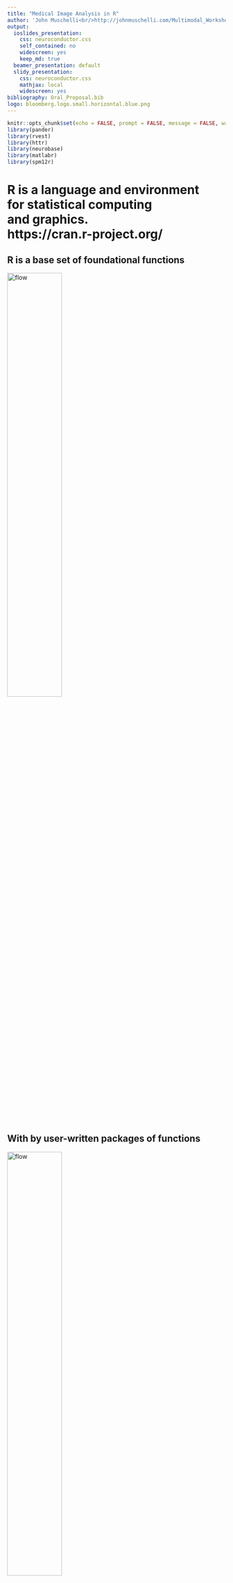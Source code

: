 ```yaml
---
title: "Medical Image Analysis in R"
author: 'John Muschelli<br/>http://johnmuschelli.com/Multimodal_Workshop.html<br/> Johns Hopkins Bloomberg School of Public Health'
output:
  ioslides_presentation:
    css: neuroconductor.css
    self_contained: no
    widescreen: yes
    keep_md: true
  beamer_presentation: default
  slidy_presentation:
    css: neuroconductor.css
    mathjax: local
    widescreen: yes
bibliography: Oral_Proposal.bib
logo: bloomberg.logo.small.horizontal.blue.png
---
```

<style type="text/css">
article {
  font-size: 30pt;
}
</style>



```r
knitr::opts_chunk$set(echo = FALSE, prompt = FALSE, message = FALSE, warning = FALSE, comment = "", results = 'hide')
library(pander)
library(rvest)
library(httr)
library(neurobase)
library(matlabr)
library(spm12r)
```

# R is a language and environment <br>for **statistical** computing <br>and graphics. <br> https://cran.r-project.org/

## R is a base set of foundational functions {.centered}

<img src="figures/r_no_packages.png" style="width:50%; margin: auto;" alt="flow"> 

## With by user-written packages of functions {.centered}

<img src="figures/r_with_packages.png" style="width:50%; margin: auto;" alt="flow"> 


## Benefits of R

- Free, open-source
- Cross-platform
- Over 11000 packages
- Taught by stat/biostat departments
- Packaging system is good (well-documented, tested, relatively-understandable)
- RStudio - company and software


# Everything that exists is an object.<br> Everything that happens is a function call.<br> [@chambers2014object]

## For example:

```r
library(neurobase) # similar to import lib
img = readnii("/path/to/image.nii.gz")
```

```r
library(neurobase)
library(fslr)
img = readrpi("anat.nii.gz", verbose = FALSE)
```


## Plotting orthographic

```r
ortho2(img)
```



----
<div class="container"> 
<div id="left_col2"> 
  <h2>Workflow for an Analysis</h2>
<div style='font-size: 32pt;'>

- bash <img src="figures/Bash-new-600x600.png" style="width:20%; display: inline; margin: auto;" alt="flow"> 
- FSL <img src="figures/FSL.png" style="width:20%; display: inline; margin: auto;" alt="flow"> 
- ANTs <img src="figures/ants.png" style="width:20%; display: inline; margin: auto;" alt="flow"> 
- MRIcroGL <img src="figures/mricrogl.png" style="width:20%; display: inline; margin: auto;" alt="flow"> 
- OsiriX <img src="figures/OsiriX.png" style="width:20%; display: inline; margin: auto;" alt="flow"> 
- SPM 12 <img src="figures/spm12.png" style="width:20%; display: inline; margin: auto;" alt="flow"> 

</div>
  </div>    
  <div id="right_col2">
<img src="figures/workflow_edited_nonR.png" style="width:70%; display: block; margin: auto;" alt="flow">
  </div>
</div>


----
<div class="container"> 
<div id="left_col2"> 
  <h2>Workflow for an Analysis</h2>
<div style='font-size: 32pt;'>
  
Multiple pieces of software used

  - all different syntax
</div>
  </div>    
  <div id="right_col2">
<img src="figures/workflow_edited_nonR.png" style="width:70%; display: block; margin: auto;" alt="flow">
  </div>
</div>


## It's typical to have lots of software choices

<img src="figures/carp_2012_figure_full.jpg" style="width:550px; display: block; margin: auto;" alt="flow">

<!-- ![](figures/carp_2012_figure_full.jpg) -->

Carp, Joshua. "The secret lives of experiments: methods reporting in the fMRI literature." Neuroimage 63.1 (2012): 289-300.

----
<div class="container"> 
<div id="left_col2"> 
  <h2>My Goal: </h2>
<div style='font-size: 24pt;'>
  
Lower the bar to entry 

- all R code
    - pipeline tool
    - "native" R code

Complete pipeline
  
  - preprocessing and analysis
</div>
  </div>    
  <div id="right_col2">
<img src="figures/workflow_edited_R.png" style="width:70%; display: block; margin: auto;" alt="flow">
  </div>
</div>



## What did R have?
<img src="figures/grandma_meme.jpg" style="width:65%; display: block; margin: auto;" alt="flow">
  <p style='font-size: 12pt;'> [https://imgflip.com/memegenerator/Grandma-Finds-The-Internet](https://imgflip.com/memegenerator/Grandma-Finds-The-Internet)
  </p>  


## What did R have?

  <img src="figures/imaging_task_view.png" style="width:100%; display: inline; margin: auto;" alt="flow">
  

## Bioinformatics Repository: Bioconductor<br> <img src="figures/biocview.png" style="width:100%; display: inline; margin: auto;" alt="flow"> 

## Bioinformatics Repository: Bioconductor<br> <img src="figures/bioconductor.png" style="width:65%; display: inline; margin: auto;" alt="flow"> 

- centralized bioinformatics/genomics packages
- large community/number of packages (> 1300)
- published tutorials and workflows 
- additional requirements to CRAN (e.g. packages need vignettes)


## Bioinformatics Repository: Bioconductor<br> <img src="figures/bioconductor.png" style="width:65%; display: inline; margin: auto;" alt="flow"> 

- team of developers/maintainers
- multiple grants of support 

## Python Framework: NiPy <img src="figures/nipype.png" style="width:80%; display: inline; margin: auto;" alt="flow">

- integrates multiple neuroimaging software
- standardizes the syntax
- provides workflows
- allows the user to take advantage of all of Python
    - pandas, scikit-learn, Jupyter notebooks

```r
url = httr:::GET("https://neuroconductor.org/list-packages/all")
cr = content(url)
tab = html_table(cr)[[1]]
nr = nrow(tab)
```


# <img src="figures/neuroconductor_brain_type_bbg.png" style="width:80%; display: inline; margin: auto;" alt="flow"><br> An R Platform for <br> Medical Imaging Analysis



## What is Neuroconductor?

1.  A community of developers and users of R packages for imaging
2.  A website [https://neuroconductor.org/](https://neuroconductor.org/).
    - with tutorials and help
3.  A team helping developers and users (John, Adi Gherman, Ciprian Crainiceanu, Brian Caffo)
4.  A centralized repository of maintained packages


## Goal: Centralize the packages (currently `r nr`)

  <img src="figures/neuroc_list_packages.png" style="width:100%; display: inline; margin: auto;" alt="flow">


----
<div class="container"> 
<div id="left_col2"> 
<h2>Neuroconductor Goal: </h2>

<div style='font-size: 28pt;'>

Detailed **tutorials** on how to actually perform an analysis  

</br>

- [http://johnmuschelli.com/neuroc](http://johnmuschelli.com/neuroc/)  

</div> 
</div>    
<div id="right_col2">
<img src="figures/cat_analysis.gif" style="width:80%; display: block; margin: auto;">
<p style='font-size: 10pt;'> From [http://i.imgur.com/0Y1xISa.gifv](http://i.imgur.com/0Y1xISa.gifv).
</p>
</div>
</div>


# Solution: Build a Bioconductor-like Solution using Current Tools

## Git and GitHub

- Git version control system: stores changes of files 
<img src="figures/git_logo.png" style="width:20%; display: block; margin: auto;" alt="flow"> 

- GitHub is an **online** server of repositories
- Distribute packages and install them via `devtools::install_github`

<img src="figures/github-logo.png" style="width:25%; display: block; margin: auto;" alt="flow"> 

## Continuous Integration: Travis and Appveyor

- Builds and checks R packages on Windows (Appveyor) and Linux/OS X (Travis CI)
- Works well with GitHub

<img src="figures/travis_logo.png" style="width:40%; display: inline; margin: auto;" alt="flow"> &emsp;&emsp;&emsp; <img src="figures/appveyor.png" style="width:20%; display: inline; margin: auto;" alt="flow"> 

----
<div class="container"> 
<div id="left_col2"> 
  <h2>Development Pipeline: </h2>
  
<div style='font-size: 28pt;'>
  
Check the package for stability

- check against other imaging software (e.g. FSL)

</div> 
  </p>
</div>    
  <div id="right_col2">
  
  <img src="figures/neuroc_workflow.png" style="width:75%; display: block; margin: auto;" alt="flow"> 
  </div>
</div>


## Helping Developers

- GitHub allows the Neuroconductor team to help fix issues
- Pull Requests to developers
- Standardized checking of Packages (Travis configuration)
- Remove unnecessary hurdles for developers


## Neuroconductor installer:

Provide an installer to download the current packages: 

```r
source("https://neuroconductor.org/neurocLite.R")
neurocLite("kirby21.fmri")
neurocLite("neurobase")
neurocLite("ANTsR")
```

## Neuroconductor Capabilities

```r
mat = c("DICOM Images", " oro.dicom, dcm2niir, divest, ANTsR",
"NIfTI Images", " oro.nifti, RNifti, ANTsR",
"Image Registration", "spm12r, fslr, ANTsR, freesurfer",
"Inhomogeneity Correction", " spm12r, fslr, ANTsR",
"Brain Extraction", " spm12r, fslr, ANTsR, extrantsr",
"Structure Segmentation", " spm12r, fslr, ANTsR, extrantsr, freesurfer",
"Intensity Normalization", " WhiteStripe, neurobase, ANTsR",
"3D Smoothing", " ANTsR, spm12r, fslr",
"Temporal Filtering", "spm12r, fslr, ANTsR",
"Slice-timing correction", " spm12r, fslr",
"DTI models", " rcamino, oro.dti, fslr")
mat = matrix(mat, ncol = 2, byrow = TRUE)
df = data.frame(mat, stringsAsFactors = FALSE)
colnames(df) = c("Capabilities", "Packages")
df$Packages = trimws(df$Packages)
# pander(df)
knitr::kable(df)
```



## Benefits of Neuroconductor: 

<div style='font-size: 32pt;'>
  
Allow imaging to use all R has to offer:
  
- Statistics and Machine Learning
- Versioning and testing
- Reproducibile reports and analyses
- Shiny (web applications)
- Genomics/Imaging analysis in one platform
    - Bioconductor
  
</div>


## <img src="figures/neuroconductor_iconwithtype_bbg.png" style="width:10%; display: inline; margin: auto;" alt="flow"> Neuroconductor Downsides

<div style='font-size: 28pt;'>

1.  More control over the workflow = more work
2.  Users need external software (versions/installation)
3.  No control over external software
    - if maintainer changes something, not much recourse
4.  Need the content (buy-in from the community)

</div>

----
<div class="container"> 
<div id="left_col2"> 
  <h2>Potential Neuroconductor Downsides: </h2>
<div style='font-size: 24pt;'>

Enabling statisticians to do preprocessing also **enables** imagers to do advanced statistics.

- Why enlist us for only this part?

</div>
  </div>    
  <div id="right_col2">
<img src="figures/workflow_edited.png" style="width:70%; display: block; margin: auto;" alt="flow">
  </div>
</div>


## Training we are providing

<div class="container"> 
   <div class="left-half" style="font-size: 28pt;">
   Coursera Course: Introduction to Neurohacking In R 
  </div>
  <div class="right-half" style="font-size: 28pt;">
  <img src="figures/neurohacking_logo.png" style="width:40%;" alt="neurohacking">
  </div>
[https://www.coursera.org/learn/neurohacking/](https://www.coursera.org/learn/neurohacking/)

<div style="font-size: 28pt;">
   Neuroimaging analysis within R (ISBI, Melbourne, April 2017)

   ENAR 2018
</div>
</div>


# Without Knowing the Processing,<br> Analyses Cannot be Trusted

# Example Packages

## Using R as a Pipeline Tool: fslr

- `fslr` package - call FSL from R

- Requires FSL to be installed and in PATH
    - FSL only available on Unix-style systems

<img src="figures/fslr.png" style="width:70%; display: block; margin: auto;" alt="flow">

## RNifti

- provides lightweight objects as C++ pointers (fast operations)
- Wrapped in Rcpp: Works on all platforms

## RNiftyReg

- Registration of Images
- Wrapped in Rcpp: Works on all platforms

## ANTsR

Based on ANTs: Advanced Normalization Tools

- State-of-the-art image processing pipelines
- Built at UPenn under Brian Avants
    - Group has won challenges for imaging analysis
- Still actively maintained and developed
- Depends on the Insight ToolKit (ITK) medical image processing library

## dcm2niir and divest: Converting DICOM data

- `dcm2nii` by Dr. Chris Rorden
    - jackknife for almost any DICOM type to NIfTI
- `dcm2niir` wraps a binary executable of dcm2nii
    - calls the command prompt (not always Windows-friendly)
- `divest` wraps the background C++ code of dcm2nii
    - runs in "native" R

## neurohcp: Human Connectome Project 

- Allows you to download data from [Human Connectome Project](https://www.humanconnectome.org/)
- The 1200 Subjects release: behavioral and 3T MR imaging data from 1206 healthy young adult participants.  Standardized protocol.
- Tutorial: http://johnmuschelli.com/neuroc/neurohcp


## rcamino: Port of Camino Software

- Wraps [Camino Diffusion MRI Toolkit](http://camino.cs.ucl.ac.uk/)
- Takes in b-values, b-vectors, and tensors
- Fits models for DTI data
- http://johnmuschelli.com/neuroc/DTI_analysis_rcamino/index.html


## extrantsr: Extra functions for ANTsR

- Wraps `ANTsR` functions for `nifti` objects (from oro.nifti)
- `malf` function - performs a basic MALF algorithm
- `within_visit_registration` - performs within-visit registration for structural MRI
- `preprocess_mri_within` - pipeline to process within-visit sMRI



## `kirby21.t1`/`kirby21.fmri`: fMRI data from Kirby21

- data from @landman2011multi
    - 21 subjects scanned twice, multiple modalities
- provides 3 subjects for testing/examples/etc.
- https://www.nitrc.org/projects/multimodal)


## malf.templates: Segmented T1-weighted Images 
<div style='font-size: 20pt;'>
- Data from the MICCAI 2012 Challenge on Multi-atlas Labelling Data
- From OASIS project and the labeled data as provided by
Neuromorphometrics, Inc. (http://Neuromorphometrics.com/) 
</div>

```r
library(malf.templates)
L = malf_images()
L = lapply(L, `[`, 1)
lab = readnii(L$labels)
img = readnii(L$images)
nlabs = length(unique(c(lab)))
ortho2(img, lab, col.y = rainbow(nlabs))
```

## MALF: Skull Stripping Example

<div class="container">
  <div class="left-half"> 
From [@mass]:

<img src="figures/malf_figure.jpg" style="width: 75%; display: block; margin: auto;">
</div>
  <div class="right-half"> 

- Register templates to an subject T1 
- Apply transformation to the label/mask, average over voxels
    - there are "smarter" (e.g. weighted) ways
</div>
</div>


## `spant`: MR Spectroscopy Analysis Tools

- Metabolite combination analysis
- Non-brain imaging!


## `lungct`: tools for Lung CT analysis

- Non-brain imaging!
- Not MR!

## Current limitations

- R is cross platform, but some packages that depend on *nix-only software can only be run on those systems
- Still in beta testing, but more likely to incorporate requests
- Rcpp requires compiled code, which can be tricky (but still cross-platform!)
- Licenses with data can be tricky

## spm12r: Wrapper Functions for SPM

- Wraps some `MATLAB` code to call SPM scripts
- Using `R` syntax (but `MATLAB` runs the code)
- Built from SPM batch commands
- Shown in worked example: 
http://johnmuschelli.com/talks/fmri_task_processing/index.html#1


## Resources

https://neuroconductor.org/neuroc-help - tutorials

https://neuroconductor.org/courses - courses

http://www.brainmapping.org/NITP/images/Summer2011Slides/NITP2011_ExperimentalDesign_II_print.pdf - task-fMRI specific

http://johnmuschelli.com/talks/fmri_task_processing/index.html#1

## References
